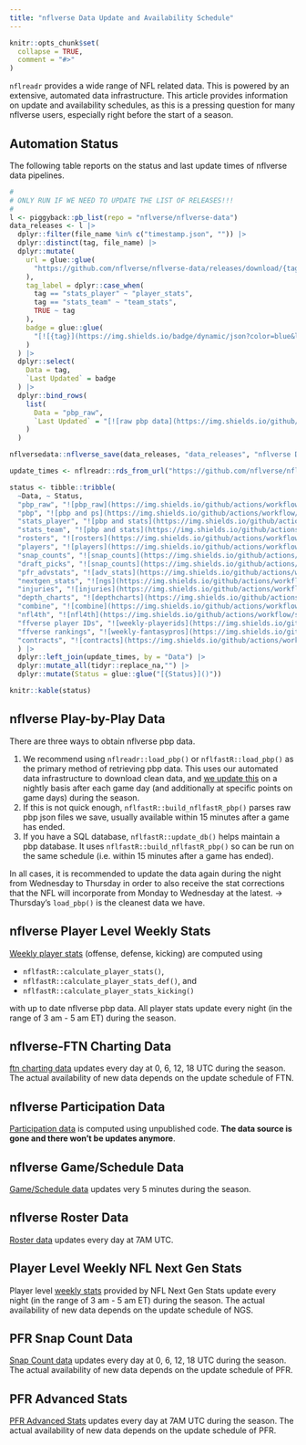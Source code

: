 ```yaml
---
title: "nflverse Data Update and Availability Schedule"
---
```


```r
knitr::opts_chunk$set(
  collapse = TRUE,
  comment = "#>"
)
```

`nflreadr` provides a wide range of NFL related data. This is powered by an extensive, automated data infrastructure. This article provides information on update and availability schedules, as this is a pressing question for many nflverse users, especially right before the start of a season. 

## Automation Status

The following table reports on the status and last update times of nflverse data pipelines.

```r
# 
# ONLY RUN IF WE NEED TO UPDATE THE LIST OF RELEASES!!!
# 
l <- piggyback::pb_list(repo = "nflverse/nflverse-data") 
data_releases <- l |>
  dplyr::filter(file_name %in% c("timestamp.json", "")) |>
  dplyr::distinct(tag, file_name) |>
  dplyr::mutate(
    url = glue::glue(
      "https://github.com/nflverse/nflverse-data/releases/download/{tag}/timestamp.json"
    ),
    tag_label = dplyr::case_when(
      tag == "stats_player" ~ "player_stats",
      tag == "stats_team" ~ "team_stats",
      TRUE ~ tag
    ),
    badge = glue::glue(
      "[![{tag}](https://img.shields.io/badge/dynamic/json?color=blue&label={paste0('load_',tag_label)}&query=last_updated&style=flat-square&url={URLencode(url)})](https://github.com/nflverse/nflverse-data/releases/tag/{tag})"
    )
  ) |>
  dplyr::select(
    Data = tag,
    `Last Updated` = badge
  ) |>
  dplyr::bind_rows(
    list(
      Data = "pbp_raw",
      `Last Updated` = "[![raw pbp data](https://img.shields.io/github/last-commit/nflverse/nflfastR-raw?label=Raw%20PBP%20Updated&style=flat-square)]()"
    )
  )

nflversedata::nflverse_save(data_releases, "data_releases", "nflverse Data Releases", "misc", file_types = "rds")
```


```r
update_times <- nflreadr::rds_from_url("https://github.com/nflverse/nflverse-data/releases/download/misc/data_releases.rds")

status <- tibble::tribble(
  ~Data, ~ Status,
  "pbp_raw", "![pbp_raw](https://img.shields.io/github/actions/workflow/status/nflverse/nflverse-pbp-internal/release_raw_pbp.yaml?label=raw_pbp_status&style=flat-square)",
  "pbp", "![pbp and ps](https://img.shields.io/github/actions/workflow/status/nflverse/nflverse-pbp/update_data.yaml?label=pbp_status&style=flat-square)",
  "stats_player", "![pbp and stats](https://img.shields.io/github/actions/workflow/status/nflverse/nflverse-pbp/update_data.yaml?label=player_stats_status&style=flat-square)",
  "stats_team", "![pbp and stats](https://img.shields.io/github/actions/workflow/status/nflverse/nflverse-pbp/update_data.yaml?label=team_stats_status&style=flat-square)",
  "rosters", "![rosters](https://img.shields.io/github/actions/workflow/status/nflverse/nflverse-rosters/update_rosters.yaml?label=rosters_status&style=flat-square)",
  "players", "![players](https://img.shields.io/github/actions/workflow/status/nflverse/nflverse-players/update_players.yaml?label=players_status&style=flat-square)",
  "snap_counts", "![snap_counts](https://img.shields.io/github/actions/workflow/status/nflverse/pfr_scrapR/update_snap_counts.yaml?label=snaps_status&style=flat-square)",
  "draft_picks", "![snap_counts](https://img.shields.io/github/actions/workflow/status/nflverse/pfr_scrapR/update_draft_picks.yaml?label=draft_status&style=flat-square)",
  "pfr_advstats", "![adv_stats](https://img.shields.io/github/actions/workflow/status/nflverse/pfr_scrapR/update_advanced_stats.yaml?label=advstats_status&style=flat-square)",
  "nextgen_stats", "![ngs](https://img.shields.io/github/actions/workflow/status/nflverse/ngs-data/update_ngs.yaml?label=ngs_status&style=flat-square)",
  "injuries", "![injuries](https://img.shields.io/github/actions/workflow/status/nflverse/nflverse-rosters/update_injuries.yaml?label=injuries_status&style=flat-square)",
  "depth_charts", "![depthcharts](https://img.shields.io/github/actions/workflow/status/nflverse/nflverse-rosters/update_depth_charts.yaml?label=depth_charts_status&style=flat-square)",
  "combine", "![combine](https://img.shields.io/github/actions/workflow/status/nflverse/pfr_scrapR/update_combine.yaml?label=combine_status&style=flat-square)",
  "nfl4th", "![nfl4th](https://img.shields.io/github/actions/workflow/status/nflverse/nfl4th/update_precompute.yaml?label=nfl4th_precompute&style=flat-square)",
  "ffverse player IDs", "![weekly-playerids](https://img.shields.io/github/actions/workflow/status/dynastyprocess/data/weekly-playerids.yml?label=ff_playerids&style=flat-square)",
  "ffverse rankings", "![weekly-fantasypros](https://img.shields.io/github/actions/workflow/status/dynastyprocess/data/weekly-fantasypros.yml?label=rankings&style=flat-square)",
  "contracts", "![contracts](https://img.shields.io/github/actions/workflow/status/nflverse/rotc/update_otc.yaml?label=contracts&style=flat-square)"
  ) |> 
  dplyr::left_join(update_times, by = "Data") |> 
  dplyr::mutate_all(tidyr::replace_na,"") |> 
  dplyr::mutate(Status = glue::glue("[{Status}]()"))
```

```r
knitr::kable(status)
```

## nflverse Play-by-Play Data

There are three ways to obtain nflverse pbp data. 

1. We recommend using `nflreadr::load_pbp()` or `nflfastR::load_pbp()` as the primary method of retrieving pbp data. This uses our automated data infrastructure to download clean data, and [we update this](https://github.com/nflverse/nflverse-pbp/blob/8f5c211ded16ea96df593cee4cc3ea1fa6563ade/.github/workflows/automated_pbp_update.yaml#L2-L13) on a nightly basis after each game day (and additionally at specific points on game days) during the season.
2. If this is not quick enough, `nflfastR::build_nflfastR_pbp()` parses raw pbp json files we save, usually available within 15 minutes after a game has ended.
3. If you have a SQL database, `nflfastR::update_db()` helps maintain a pbp database. It uses `nflfastR::build_nflfastR_pbp()` so can be run on the same schedule (i.e. within 15 minutes after a game has ended).

In all cases, it is recommended to update the data again during the night from Wednesday to Thursday in order to also receive the stat corrections that the NFL will incorporate from Monday to Wednesday at the latest. -> Thursday's `load_pbp()` is the cleanest data we have.

## nflverse Player Level Weekly Stats

[Weekly player stats](https://nflreadr.nflverse.com/reference/load_player_stats.html) (offense, defense, kicking) are computed using

- `nflfastR::calculate_player_stats()`, 
- `nflfastR::calculate_player_stats_def()`, and
- `nflfastR::calculate_player_stats_kicking()`

with up to date nflverse pbp data. All player stats update every night (in the range of 3 am - 5 am ET) during the season.

## nflverse-FTN Charting Data

[ftn charting data](https://nflreadr.nflverse.com/reference/load_ftn_charting.html) updates every day at 0, 6, 12, 18 UTC during the season. The actual availability of new data depends on the update schedule of FTN.

## nflverse Participation Data

[Participation data](https://nflreadr.nflverse.com/reference/load_participation.html) is computed using unpublished code. **The data source is gone and there won't be updates anymore**.

## nflverse Game/Schedule Data

[Game/Schedule data](https://nflreadr.nflverse.com/reference/load_schedules.html) updates very 5 minutes during the season.

## nflverse Roster Data

[Roster data](https://nflreadr.nflverse.com/reference/load_rosters.html) updates every day at 7AM UTC.

## Player Level Weekly NFL Next Gen Stats

Player level [weekly stats](https://nflreadr.nflverse.com/reference/load_nextgen_stats.html) provided by NFL Next Gen Stats update every night (in the range of 3 am - 5 am ET) during the season. The actual availability of new data depends on the update schedule of NGS.

## PFR Snap Count Data

[Snap Count data](https://nflreadr.nflverse.com/reference/load_snap_counts.html) updates every day at 0, 6, 12, 18 UTC during the season. The actual availability of new data depends on the update schedule of PFR.

## PFR Advanced Stats

[PFR Advanced Stats](https://nflreadr.nflverse.com/reference/load_pfr_advstats.html) updates every day at 7AM UTC during the season. The actual availability of new data depends on the update schedule of PFR.
